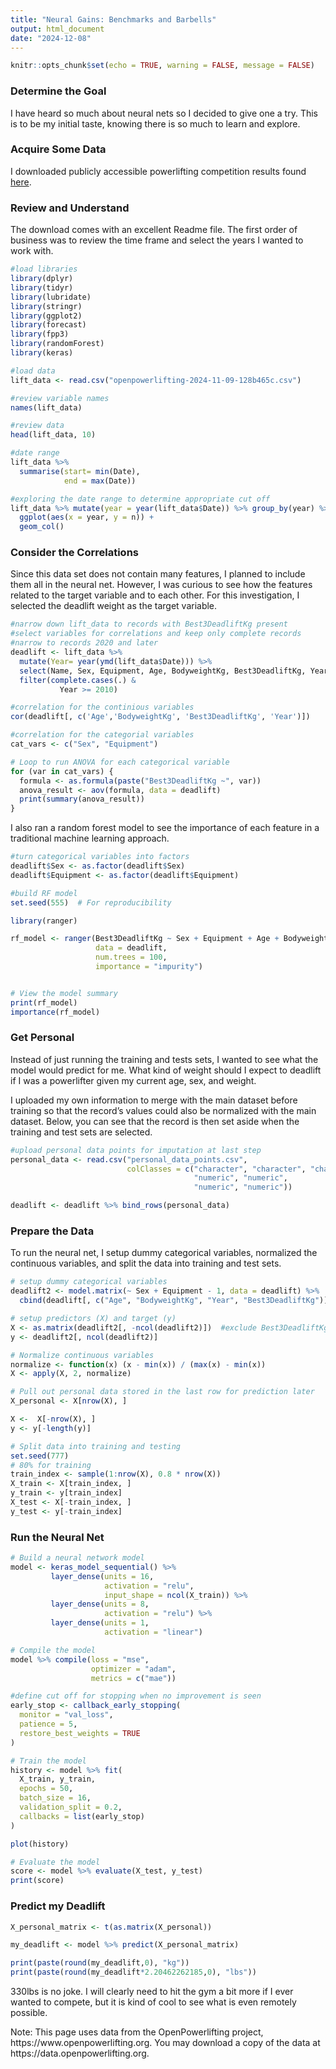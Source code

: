 ```yaml
---
title: "Neural Gains: Benchmarks and Barbells"
output: html_document
date: "2024-12-08"
---
```


```r
knitr::opts_chunk$set(echo = TRUE, warning = FALSE, message = FALSE)
```

### Determine the Goal
I have heard so much about neural nets so I decided to give one a try. This is to be my initial taste, knowing there is so much to learn and explore.  

### Acquire Some Data
I downloaded publicly accessible powerlifting competition results found  [here](https://openpowerlifting.gitlab.io/opl-csv/introduction.html). 


### Review and Understand 
The download comes with an excellent Readme file. The first order of business was to review the time frame and select the years I wanted to work with. 
```r
#load libraries
library(dplyr)
library(tidyr)
library(lubridate)
library(stringr)
library(ggplot2)
library(forecast)
library(fpp3)
library(randomForest)
library(keras)

#load data
lift_data <- read.csv("openpowerlifting-2024-11-09-128b465c.csv")

#review variable names 
names(lift_data)

#review data
head(lift_data, 10)

#date range 
lift_data %>% 
  summarise(start= min(Date),
            end = max(Date))

#exploring the date range to determine appropriate cut off 
lift_data %>% mutate(year = year(lift_data$Date)) %>% group_by(year) %>% count() %>% 
  ggplot(aes(x = year, y = n)) +
  geom_col()

```

### Consider the Correlations
Since this data set does not contain many features, I planned to include them all in the neural net. However, I was curious to see how the features related to the target variable and to each other. For this investigation, I selected the deadlift weight as the target variable. 

```r
#narrow down lift_data to records with Best3DeadliftKg present
#select variables for correlations and keep only complete records
#narrow to records 2020 and later
deadlift <- lift_data %>% 
  mutate(Year= year(ymd(lift_data$Date))) %>% 
  select(Name, Sex, Equipment, Age, BodyweightKg, Best3DeadliftKg, Year) %>% 
  filter(complete.cases(.) &
           Year >= 2010) 

#correlation for the continious variables
cor(deadlift[, c('Age','BodyweightKg', 'Best3DeadliftKg', 'Year')])

#correlation for the categorial variables
cat_vars <- c("Sex", "Equipment")

# Loop to run ANOVA for each categorical variable
for (var in cat_vars) {
  formula <- as.formula(paste("Best3DeadliftKg ~", var)) 
  anova_result <- aov(formula, data = deadlift)    
  print(summary(anova_result))                
}

```
I also ran a random forest model to see the importance of each feature in a traditional machine learning approach. 

```r
#turn categorical variables into factors
deadlift$Sex <- as.factor(deadlift$Sex)
deadlift$Equipment <- as.factor(deadlift$Equipment)

#build RF model
set.seed(555)  # For reproducibility

library(ranger)

rf_model <- ranger(Best3DeadliftKg ~ Sex + Equipment + Age + BodyweightKg, 
                   data = deadlift,
                   num.trees = 100, 
                   importance = "impurity")


# View the model summary
print(rf_model)
importance(rf_model) 
```

### Get Personal
Instead of just running the training and tests sets, I wanted to see what the model would predict for me. What kind of weight should I expect to deadlift if I was a powerlifter given my current age, sex, and weight. 

I uploaded my own information to merge with the main dataset before training so that the record's values could also be normalized with the main dataset. Below, you can see that the record is then set aside when the training and test sets are selected. 

```r
#upload personal data points for imputation at last step
personal_data <- read.csv("personal_data_points.csv", 
                          colClasses = c("character", "character", "character", 
                                         "numeric", "numeric",
                                         "numeric", "numeric"))

deadlift <- deadlift %>% bind_rows(personal_data)

```

### Prepare the Data
To run the neural net, I setup dummy categorical variables, normalized the continuous variables, and split the data into training and test sets. 

```r
# setup dummy categorical variables
deadlift2 <- model.matrix(~ Sex + Equipment - 1, data = deadlift) %>%
  cbind(deadlift[, c("Age", "BodyweightKg", "Year", "Best3DeadliftKg")]) 

# setup predictors (X) and target (y)
X <- as.matrix(deadlift2[, -ncol(deadlift2)])  #exclude Best3DeadliftKg
y <- deadlift2[, ncol(deadlift2)]

# Normalize continuous variables
normalize <- function(x) (x - min(x)) / (max(x) - min(x))
X <- apply(X, 2, normalize)

# Pull out personal data stored in the last row for prediction later
X_personal <- X[nrow(X), ]

X <-  X[-nrow(X), ]
y <- y[-length(y)]

# Split data into training and testing
set.seed(777)
# 80% for training
train_index <- sample(1:nrow(X), 0.8 * nrow(X))  
X_train <- X[train_index, ]
y_train <- y[train_index]
X_test <- X[-train_index, ]
y_test <- y[-train_index]

```

### Run the Neural Net
```r
# Build a neural network model
model <- keras_model_sequential() %>%
         layer_dense(units = 16, 
                     activation = "relu", 
                     input_shape = ncol(X_train)) %>% 
         layer_dense(units = 8, 
                     activation = "relu") %>% 
         layer_dense(units = 1, 
                     activation = "linear")  

# Compile the model
model %>% compile(loss = "mse",
                  optimizer = "adam",
                  metrics = c("mae"))

#define cut off for stopping when no improvement is seen
early_stop <- callback_early_stopping(
  monitor = "val_loss",  
  patience = 5,           
  restore_best_weights = TRUE  
)

# Train the model
history <- model %>% fit(
  X_train, y_train,
  epochs = 50,
  batch_size = 16,
  validation_split = 0.2,
  callbacks = list(early_stop)
)

plot(history)

# Evaluate the model
score <- model %>% evaluate(X_test, y_test)
print(score)

```

### Predict my Deadlift
```r

X_personal_matrix <- t(as.matrix(X_personal))

my_deadlift <- model %>% predict(X_personal_matrix)

print(paste(round(my_deadlift,0), "kg"))
print(paste(round(my_deadlift*2.20462262185,0), "lbs"))

```
330lbs is no joke. I will clearly need to hit the gym a bit more if I ever wanted to compete, but it is kind of cool to see what is even remotely possible. 

Note: This page uses data from the OpenPowerlifting project, https://www.openpowerlifting.org.
You may download a copy of the data at https://data.openpowerlifting.org.


